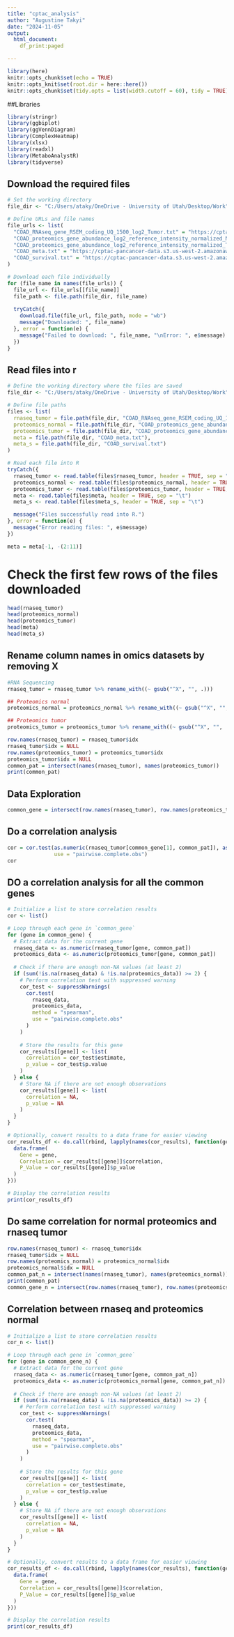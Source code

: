 ```yaml
---
title: "cptac_analysis"
author: "Augustine Takyi"
date: "2024-11-05"
output: 
  html_document:
    df_print:paged

---
```


```r
library(here)
knitr::opts_chunk$set(echo = TRUE)
knitr::opts_knit$set(root.dir = here::here())
knitr::opts_chunk$set(tidy.opts = list(width.cutoff = 60), tidy = TRUE)
```

##Libraries 
```r
library(stringr)
library(ggbiplot)
library(ggVennDiagram)
library(ComplexHeatmap)
library(xlsx)
library(readxl)
library(MetaboAnalystR)
library(tidyverse)
```


## Download the required files
```r
# Set the working directory
file_dir <- "C:/Users/ataky/OneDrive - University of Utah/Desktop/Work"

# Define URLs and file names
file_urls <- list(
  "COAD_RNAseq_gene_RSEM_coding_UQ_1500_log2_Tumor.txt" = "https://cptac-pancancer-data.s3.us-west-2.amazonaws.com/data_freeze_v1.2_reorganized/COAD/COAD_RNAseq_gene_RSEM_coding_UQ_1500_log2_Tumor.txt",
  "COAD_proteomics_gene_abundance_log2_reference_intensity_normalized_Normal.txt" = "https://cptac-pancancer-data.s3.us-west-2.amazonaws.com/data_freeze_v1.2_reorganized/COAD/COAD_proteomics_gene_abundance_log2_reference_intensity_normalized_Normal.txt",
  "COAD_proteomics_gene_abundance_log2_reference_intensity_normalized_Tumor.txt" = "https://cptac-pancancer-data.s3.us-west-2.amazonaws.com/data_freeze_v1.2_reorganized/COAD/COAD_proteomics_gene_abundance_log2_reference_intensity_normalized_Tumor.txt",
  "COAD_meta.txt" = "https://cptac-pancancer-data.s3.us-west-2.amazonaws.com/data_freeze_v1.2_reorganized/COAD/COAD_meta.txt",
  "COAD_survival.txt" = "https://cptac-pancancer-data.s3.us-west-2.amazonaws.com/data_freeze_v1.2_reorganized/COAD/COAD_survival.txt"
)

# Download each file individually
for (file_name in names(file_urls)) {
  file_url <- file_urls[[file_name]]
  file_path <- file.path(file_dir, file_name)
  
  tryCatch({
    download.file(file_url, file_path, mode = "wb")
    message("Downloaded: ", file_name)
  }, error = function(e) {
    message("Failed to download: ", file_name, "\nError: ", e$message)
  })
}
```
## Read files into r
```r
# Define the working directory where the files are saved
file_dir <- "C:/Users/ataky/OneDrive - University of Utah/Desktop/Work"

# Define file paths
files <- list(
  rnaseq_tumor = file.path(file_dir, "COAD_RNAseq_gene_RSEM_coding_UQ_1500_log2_Tumor.txt"),
  proteomics_normal = file.path(file_dir, "COAD_proteomics_gene_abundance_log2_reference_intensity_normalized_Normal.txt"),
  proteomics_tumor = file.path(file_dir, "COAD_proteomics_gene_abundance_log2_reference_intensity_normalized_Tumor.txt"),
  meta = file.path(file_dir, "COAD_meta.txt"),
  meta_s = file.path(file_dir, "COAD_survival.txt")
)

# Read each file into R
tryCatch({
  rnaseq_tumor <- read.table(files$rnaseq_tumor, header = TRUE, sep = "\t")
  proteomics_normal <- read.table(files$proteomics_normal, header = TRUE, sep = "\t")
  proteomics_tumor <- read.table(files$proteomics_tumor, header = TRUE, sep = "\t")
  meta <- read.table(files$meta, header = TRUE, sep = "\t")
  meta_s <- read.table(files$meta_s, header = TRUE, sep = "\t")

  message("Files successfully read into R.")
}, error = function(e) {
  message("Error reading files: ", e$message)
})
```

```r
meta = meta[-1, -(2:11)]
```


# Check the first few rows of the files downloaded 
```r
head(rnaseq_tumor)
head(proteomics_normal)
head(proteomics_tumor)
head(meta)
head(meta_s)
```

## Rename column names in omics datasets by removing X
```r
#RNA Sequencing 
rnaseq_tumor = rnaseq_tumor %>% rename_with((~ gsub("^X", "", .)))

## Proteomics normal
proteomics_normal = proteomics_normal %>% rename_with((~ gsub("^X", "", .)))

## Proteomics tumor
proteomics_tumor = proteomics_tumor %>% rename_with((~ gsub("^X", "", .)))
```


```r
row.names(rnaseq_tumor) = rnaseq_tumor$idx
rnaseq_tumor$idx = NULL
row.names(proteomics_tumor) = proteomics_tumor$idx
proteomics_tumor$idx = NULL
common_pat = intersect(names(rnaseq_tumor), names(proteomics_tumor))
print(common_pat)
```

## Data Exploration 
```r
common_gene = intersect(row.names(rnaseq_tumor), row.names(proteomics_tumor))
```

## Do a correlation analysis  
```r
cor = cor.test(as.numeric(rnaseq_tumor[common_gene[1], common_pat]), as.numeric(proteomics_tumor[common_gene[1], common_pat]), method = "spearman",
               use = "pairwise.complete.obs")
cor
```

## DO a correlation analysis for all the common genes
```r
# Initialize a list to store correlation results
cor <- list()

# Loop through each gene in `common_gene`
for (gene in common_gene) {
  # Extract data for the current gene
  rnaseq_data <- as.numeric(rnaseq_tumor[gene, common_pat])
  proteomics_data <- as.numeric(proteomics_tumor[gene, common_pat])
  
  # Check if there are enough non-NA values (at least 2)
  if (sum(!is.na(rnaseq_data) & !is.na(proteomics_data)) >= 2) {
    # Perform correlation test with suppressed warning
    cor_test <- suppressWarnings(
      cor.test(
        rnaseq_data,
        proteomics_data,
        method = "spearman",
        use = "pairwise.complete.obs"
      )
    )
    
    # Store the results for this gene
    cor_results[[gene]] <- list(
      correlation = cor_test$estimate,
      p_value = cor_test$p.value
    )
  } else {
    # Store NA if there are not enough observations
    cor_results[[gene]] <- list(
      correlation = NA,
      p_value = NA
    )
  }
}

# Optionally, convert results to a data frame for easier viewing
cor_results_df <- do.call(rbind, lapply(names(cor_results), function(gene) {
  data.frame(
    Gene = gene,
    Correlation = cor_results[[gene]]$correlation,
    P_Value = cor_results[[gene]]$p_value
  )
}))

# Display the correlation results
print(cor_results_df)
```

## Do same correlation for normal proteomics and rnaseq tumor
```r
row.names(rnaseq_tumor) <- rnaseq_tumor$idx
rnaseq_tumor$idx = NULL
row.names(proteomics_normal) = proteomics_normal$idx
proteomics_normal$idx = NULL
common_pat_n = intersect(names(rnaseq_tumor), names(proteomics_normal))
print(common_pat)
common_gene_n = intersect(row.names(rnaseq_tumor), row.names(proteomics_normal))
```

## Correlation between rnaseq and proteomics normal
```r
# Initialize a list to store correlation results
cor_n <- list()

# Loop through each gene in `common_gene`
for (gene in common_gene_n) {
  # Extract data for the current gene
  rnaseq_data <- as.numeric(rnaseq_tumor[gene, common_pat_n])
  proteomics_data <- as.numeric(proteomics_normal[gene, common_pat_n])
  
  # Check if there are enough non-NA values (at least 2)
  if (sum(!is.na(rnaseq_data) & !is.na(proteomics_data)) >= 2) {
    # Perform correlation test with suppressed warning
    cor_test <- suppressWarnings(
      cor.test(
        rnaseq_data,
        proteomics_data,
        method = "spearman",
        use = "pairwise.complete.obs"
      )
    )
    
    # Store the results for this gene
    cor_results[[gene]] <- list(
      correlation = cor_test$estimate,
      p_value = cor_test$p.value
    )
  } else {
    # Store NA if there are not enough observations
    cor_results[[gene]] <- list(
      correlation = NA,
      p_value = NA
    )
  }
}

# Optionally, convert results to a data frame for easier viewing
cor_results_df <- do.call(rbind, lapply(names(cor_results), function(gene) {
  data.frame(
    Gene = gene,
    Correlation = cor_results[[gene]]$correlation,
    P_Value = cor_results[[gene]]$p_value
  )
}))

# Display the correlation results
print(cor_results_df)
```




